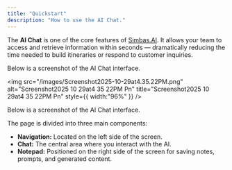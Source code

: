 ```yaml
---
title: "Quickstart"
description: "How to use the AI Chat."
---
```


The **AI Chat** is one of the core features of [Simbas.AI](http://Simbas.AI). It allows your team to access and retrieve information within seconds — dramatically reducing the time needed to build itineraries or respond to customer inquiries.

Below is a screenshot of the AI Chat interface.

<img
  src="/images/Screenshot2025-10-29at4.35.22PM.png"
  alt="Screenshot2025 10 29at4 35 22PM Pn"
  title="Screenshot2025 10 29at4 35 22PM Pn"
  style={{ width:"96%" }}
/>

Below is a screenshot of the AI Chat interface.

The page is divided into three main components:

- **Navigation:** Located on the left side of the screen.
- **Chat:** The central area where you interact with the AI.
- **Notepad:** Positioned on the right side of the screen for saving notes, prompts, and generated content.